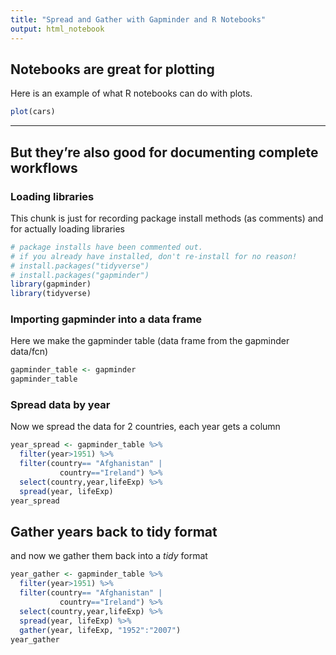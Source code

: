 ```yaml
---
title: "Spread and Gather with Gapminder and R Notebooks"
output: html_notebook
---
```


## Notebooks are great for plotting
Here is an example of what R notebooks can do with plots.

```r
plot(cars)
```


---
## But they're also good for documenting complete workflows
### Loading libraries
This chunk is just for recording package install methods (as comments) and for actually loading libraries

```r
# package installs have been commented out. 
# if you already have installed, don't re-install for no reason!
# install.packages("tidyverse")
# install.packages("gapminder")
library(gapminder)
library(tidyverse)
```

### Importing gapminder into a data frame
Here we make the gapminder table (data frame from the gapminder data/fcn)
```r
gapminder_table <- gapminder
gapminder_table
```

### Spread data by year
Now we spread the data for 2 countries, each year gets a column
```r
year_spread <- gapminder_table %>% 
  filter(year>1951) %>% 
  filter(country== "Afghanistan" | 
           country=="Ireland") %>% 
  select(country,year,lifeExp) %>% 
  spread(year, lifeExp)
year_spread
```

## Gather years back to tidy format
and now we gather them back into a *tidy* format

```r
year_gather <- gapminder_table %>% 
  filter(year>1951) %>% 
  filter(country== "Afghanistan" | 
           country=="Ireland") %>% 
  select(country,year,lifeExp) %>% 
  spread(year, lifeExp) %>% 
  gather(year, lifeExp, "1952":"2007")
year_gather
```

